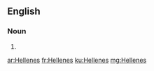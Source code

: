 ==English==

===Noun===
{{head|en|plural}}

# {{plural of|Hellene|lang=en}}

[[ar:Hellenes]]
[[fr:Hellenes]]
[[ku:Hellenes]]
[[mg:Hellenes]]